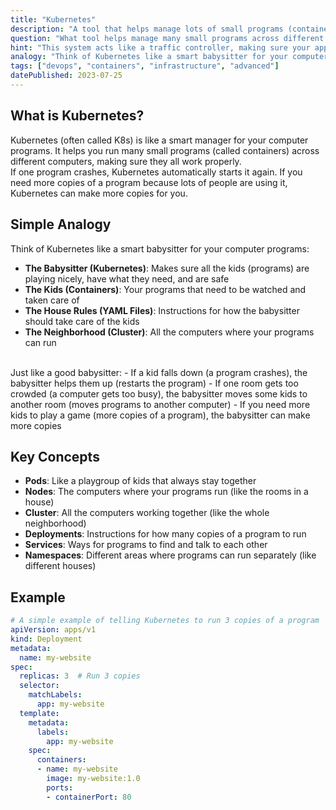 ```yaml
---
title: "Kubernetes"
description: "A tool that helps manage lots of small programs (containers) across many computers, like a traffic controller for your apps."
question: "What tool helps manage many small programs across different computers?"
hint: "This system acts like a traffic controller, making sure your apps run smoothly and can grow or shrink as needed."
analogy: "Think of Kubernetes like a smart babysitter for your computer programs. Just as a babysitter makes sure all the kids are playing nicely, eating their snacks, and taking naps when they're tired, Kubernetes makes sure all your programs are running properly, have the resources they need, and restart if they crash. If one computer gets too busy, Kubernetes moves some programs to other computers, just like a babysitter might move kids to different rooms if one room gets too crowded."
tags: ["devops", "containers", "infrastructure", "advanced"]
datePublished: 2023-07-25
---
```


## What is Kubernetes?

Kubernetes (often called K8s) is like a smart manager for your computer programs. It helps you run many small programs (called containers) across different computers, making sure they all work properly.
<br/>
If one program crashes, Kubernetes automatically starts it again. If you need more copies of a program because lots of people are using it, Kubernetes can make more copies for you.

## Simple Analogy

Think of Kubernetes like a smart babysitter for your computer programs:

- **The Babysitter (Kubernetes)**: Makes sure all the kids (programs) are playing nicely, have what they need, and are safe
- **The Kids (Containers)**: Your programs that need to be watched and taken care of
- **The House Rules (YAML Files)**: Instructions for how the babysitter should take care of the kids
- **The Neighborhood (Cluster)**: All the computers where your programs can run
<br/>
Just like a good babysitter:
- If a kid falls down (a program crashes), the babysitter helps them up (restarts the program)
- If one room gets too crowded (a computer gets too busy), the babysitter moves some kids to another room (moves programs to another computer)
- If you need more kids to play a game (more copies of a program), the babysitter can make more copies

## Key Concepts

- **Pods**: Like a playgroup of kids that always stay together
- **Nodes**: The computers where your programs run (like the rooms in a house)
- **Cluster**: All the computers working together (like the whole neighborhood)
- **Deployments**: Instructions for how many copies of a program to run
- **Services**: Ways for programs to find and talk to each other
- **Namespaces**: Different areas where programs can run separately (like different houses)

## Example

```yaml
# A simple example of telling Kubernetes to run 3 copies of a program
apiVersion: apps/v1
kind: Deployment
metadata:
  name: my-website
spec:
  replicas: 3  # Run 3 copies
  selector:
    matchLabels:
      app: my-website
  template:
    metadata:
      labels:
        app: my-website
    spec:
      containers:
      - name: my-website
        image: my-website:1.0
        ports:
        - containerPort: 80
``` 